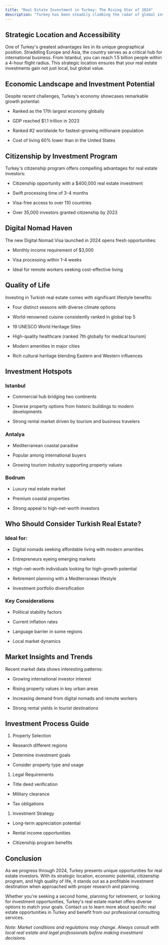 ```yaml
---
title: "Real Estate Investment in Turkey: The Rising Star of 2024"
description: "Turkey has been steadily climbing the radar of global investors and digital nomads in recent years. With new regulations implemented in 2024 and unique opportunities across its diverse landscape, it has emerged as an attractive destination for real estate investment. But what makes Turkey so special in today's global market?"
---
```


## Strategic Location and Accessibility

One of Turkey's greatest advantages lies in its unique geographical position. Straddling Europe and Asia, the country serves as a critical hub for international business. From Istanbul, you can reach 1.5 billion people within a 4-hour flight radius. This strategic location ensures that your real estate investments gain not just local, but global value.

## Economic Landscape and Investment Potential

Despite recent challenges, Turkey's economy showcases remarkable growth potential:

* Ranked as the 17th largest economy globally

* GDP reached $1.1 trillion in 2023

* Ranked #2 worldwide for fastest-growing millionaire population

* Cost of living 60% lower than in the United States

## Citizenship by Investment Program

Turkey's citizenship program offers compelling advantages for real estate investors:

* Citizenship opportunity with a $400,000 real estate investment

* Swift processing time of 3-4 months

* Visa-free access to over 110 countries

* Over 35,000 investors granted citizenship by 2023

## Digital Nomad Haven

The new Digital Nomad Visa launched in 2024 opens fresh opportunities:

* Monthly income requirement of $3,000

* Visa processing within 1-4 weeks

* Ideal for remote workers seeking cost-effective living

## Quality of Life

Investing in Turkish real estate comes with significant lifestyle benefits:

* Four distinct seasons with diverse climate options

* World-renowned cuisine consistently ranked in global top 5

* 19 UNESCO World Heritage Sites

* High-quality healthcare (ranked 7th globally for medical tourism)

* Modern amenities in major cities

* Rich cultural heritage blending Eastern and Western influences

## Investment Hotspots

### Istanbul

* Commercial hub bridging two continents

* Diverse property options from historic buildings to modern developments

* Strong rental market driven by tourism and business travelers

### Antalya

* Mediterranean coastal paradise

* Popular among international buyers

* Growing tourism industry supporting property values

### Bodrum

* Luxury real estate market

* Premium coastal properties

* Strong appeal to high-net-worth investors

## Who Should Consider Turkish Real Estate?

### Ideal for:

* Digital nomads seeking affordable living with modern amenities

* Entrepreneurs eyeing emerging markets

* High-net-worth individuals looking for high-growth potential

* Retirement planning with a Mediterranean lifestyle

* Investment portfolio diversification

### Key Considerations

* Political stability factors

* Current inflation rates

* Language barrier in some regions

* Local market dynamics

## Market Insights and Trends

Recent market data shows interesting patterns:

* Growing international investor interest

* Rising property values in key urban areas

* Increasing demand from digital nomads and remote workers

* Strong rental yields in tourist destinations

## Investment Process Guide

1. Property Selection

* Research different regions

* Determine investment goals

* Consider property type and usage

1. Legal Requirements

* Title deed verification

* Military clearance

* Tax obligations

1. Investment Strategy

* Long-term appreciation potential

* Rental income opportunities

* Citizenship program benefits

## Conclusion

As we progress through 2024, Turkey presents unique opportunities for real estate investors. With its strategic location, economic potential, citizenship program, and high quality of life, it stands out as a profitable investment destination when approached with proper research and planning.

Whether you're seeking a second home, planning for retirement, or looking for investment opportunities, Turkey's real estate market offers diverse options to match your goals. Contact us to learn more about specific real estate opportunities in Turkey and benefit from our professional consulting services.

*Note: Market conditions and regulations may change. Always consult with local real estate and legal professionals before making investment decisions.*